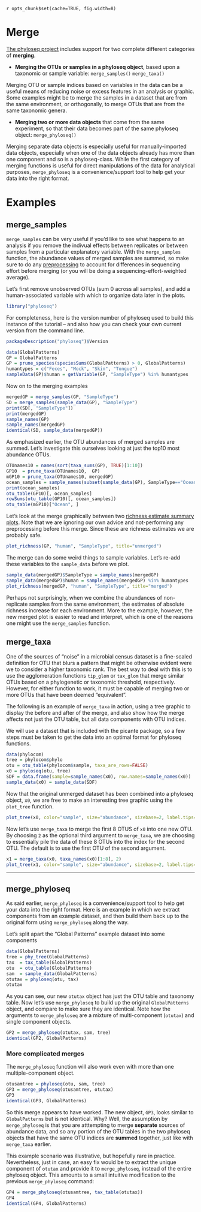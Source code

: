 `r opts_chunk$set(cache=TRUE, fig.width=8)`
<link href="http://kevinburke.bitbucket.org/markdowncss/markdown.css" rel="stylesheet"></link>


# Merge
[The phyloseq project](http://joey711.github.com/phyloseq/) includes support for two complete different categories of **merging**. 

- **Merging the OTUs or samples in a phyloseq object**, based upon a taxonomic or sample variable:
`merge_samples()`
`merge_taxa()`

Merging OTU or sample indices based on variables in the data can be a useful means of reducing noise or excess features in an analysis or graphic. Some examples might be to merge the samples in a dataset that are from the same environment, or orthogonally, to merge OTUs that are from the same taxonomic genera. 

- **Merging two or more data objects** that come from the same experiment, so that their data becomes part of the same phyloseq object:
`merge_phyloseq()`

Merging separate data objects is especially useful for manually-imported data objects, especially when one of the data objects already has more than one component and so is a phyloseq-class. While the first category of merging functions is useful for direct manipulations of the data for analytical purposes, `merge_phyloseq` is a convenience/support tool to help get your data into the right format.

# Examples

## merge_samples

`merge_samples` can be very useful if you'd like to see what happens to an analysis if you remove the indivual effects between replicates or between samples from a particular explanatory variable. With the `merge_samples` function, the abundance values of merged samples are summed, so make sure to do any [preprocessing](http://joey711.github.com/phyloseq/preprocess) to account for differences in sequencing effort before merging (or you will be doing a sequencing-effort-weighted average).

Let's first remove unobserved OTUs (sum 0 across all samples), and add a human-associated variable with which to organize data later in the plots.

```r
library("phyloseq")
```
For completeness, here is the version number of phyloseq used to build this instance of the tutorial -- and also how you can check your own current version from the command line.
```r
packageDescription("phyloseq")$Version
```

```r
data(GlobalPatterns)
GP = GlobalPatterns
GP = prune_species(speciesSums(GlobalPatterns) > 0, GlobalPatterns)
humantypes = c("Feces", "Mock", "Skin", "Tongue")
sampleData(GP)$human = getVariable(GP, "SampleType") %in% humantypes
```

Now on to the merging examples
```r
mergedGP = merge_samples(GP, "SampleType")
SD = merge_samples(sample_data(GP), "SampleType")
print(SD[, "SampleType"])
print(mergedGP)
sample_names(GP)
sample_names(mergedGP)
identical(SD, sample_data(mergedGP))
```

As emphasized earlier, the OTU abundances of merged samples are summed. Let's investigate this ourselves looking at just the top10 most abundance OTUs.

```r
OTUnames10 = names(sort(taxa_sums(GP), TRUE)[1:10])
GP10  = prune_taxa(OTUnames10,  GP)
mGP10 = prune_taxa(OTUnames10, mergedGP)
ocean_samples = sample_names(subset(sample_data(GP), SampleType=="Ocean"))
print(ocean_samples)
otu_table(GP10)[, ocean_samples]
rowSums(otu_table(GP10)[, ocean_samples])
otu_table(mGP10)["Ocean", ]
```

Let's look at the merge graphically between two [richness estimate summary plots](http://joey711.github.com/phyloseq/plot_richness-examples). Note that we are ignoring our own advice and not-performing any preprocessing before this merge. Since these are richness estimates we are probably safe. 

```r
plot_richness(GP, "human", "SampleType", title="unmerged")
```

The merge can do some weird things to sample variables. Let's re-add these variables to the `sample_data` before we plot.

```r
sample_data(mergedGP)$SampleType = sample_names(mergedGP)
sample_data(mergedGP)$human = sample_names(mergedGP) %in% humantypes
plot_richness(mergedGP, "human", "SampleType", title="merged")
```

Perhaps not surprisingly, when we combine the abundances of non-replicate samples from the same environment, the estimates of absolute richness increase for each environment. More to the example, however, the new merged plot is easier to read and interpret, which is one of the reasons one might use the `merge_samples` function.

## merge_taxa

One of the sources of "noise" in a microbial census dataset is a fine-scaled definition for OTU that blurs a pattern that might be otherwise evident were we to consider a higher taxonomic rank. The best way to deal with this is to use the agglomeration functions `tip_glom` or `tax_glom` that merge similar OTUs based on a phylogenetic or taxonomic threshold, respectively. However, for either function to work, it must be capable of merging two or more OTUs that have been deemed "equivalent". 

The following is an example of `merge_taxa` in action, using a tree graphic to display the before and after of the merge, and also show how the merge affects not just the OTU table, but all data components with OTU indices.

We will use a dataset that is included with the picante package, so a few steps must be taken to get the data into an optimal format for phyloseq functions.

```r
data(phylocom)
tree = phylocom$phylo
otu = otu_table(phylocom$sample, taxa_are_rows=FALSE)
x0 = phyloseq(otu, tree)
SDF = data.frame(sample=sample_names(x0), row.names=sample_names(x0))
sample_data(x0) = sample_data(SDF)
```

Now that the original unmerged dataset has been combined into a phyloseq object, `x0`, we are free to make an interesting tree graphic using the `plot_tree` function.
```r
plot_tree(x0, color="sample", size="abundance", sizebase=2, label.tips="taxa_names")
```

Now let's use `merge_taxa` to merge the first 8 OTUS of `x0` into one new OTU. By choosing `2` as the optional third argument to `merge_taxa`, we are choosing to essentially pile the data of these 8 OTUs into the index for the second OTU. The default is to use the first OTU of the second argument.
```r
x1 = merge_taxa(x0, taxa_names(x0)[1:8], 2)
plot_tree(x1, color="sample", size="abundance", sizebase=2, label.tips="taxa_names")
```

---
## merge_phyloseq

As said earlier, `merge_phyloseq` is a convenience/support tool to help get your data into the right format. Here is an example in which we extract components from an example dataset, and then build them back up to the original form using `merge_phyloseq` along the way.

Let's split apart the "Global Patterns" example dataset into some components

```r
data(GlobalPatterns)
tree = phy_tree(GlobalPatterns)
tax  = tax_table(GlobalPatterns)
otu  = otu_table(GlobalPatterns)
sam  = sample_data(GlobalPatterns)
otutax = phyloseq(otu, tax)
otutax
```

As you can see, our new `otutax` object has just the OTU table and taxonomy table. Now let's use `merge_phyloseq` to build up the original `GlobalPatterns` object, and compare to make sure they are identical. Note how the arguments to `merge_phyloseq` are a mixture of multi-component (`otutax`) and single component objects.

```r
GP2 = merge_phyloseq(otutax, sam, tree)
identical(GP2, GlobalPatterns)
```

### More complicated merges
The `merge_phyloseq` function will also work even with more than one multiple-component object.

```r
otusamtree = phyloseq(otu, sam, tree)
GP3 = merge_phyloseq(otusamtree, otutax)
GP3
identical(GP3, GlobalPatterns)
```

So this merge appears to have worked. The new object, `GP3`, looks similar to `GlobalPatterns` but is not identical. Why? Well, the assumption by `merge_phyloseq` is that you are atttempting to merge **separate** sources of abundance data, and so any portion of the OTU tables in the two phyloseq objects that have the same OTU indices are **summed** together, just like with `merge_taxa` earlier.

This example scenario was illustrative, but hopefully rare in practice. Nevertheless, just in case, an easy fix would be to extract the unique component of `otutax` and provide it to `merge_phyloseq`, instead of the entire phyloseq object. This amounts to a small intuitive modification to the previous `merge_phyloseq` command:

```r
GP4 = merge_phyloseq(otusamtree, tax_table(otutax))
GP4
identical(GP4, GlobalPatterns)
```





